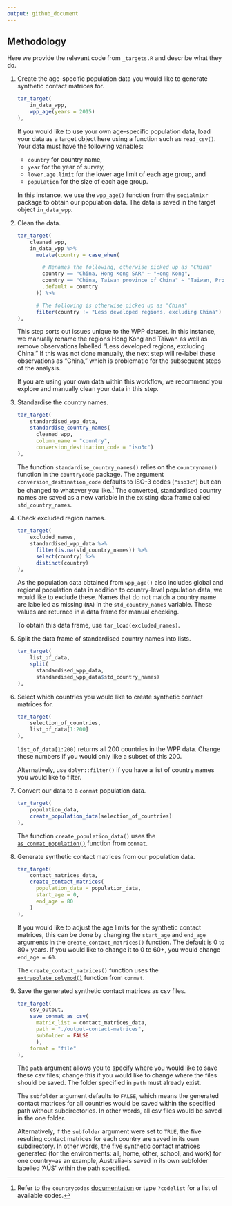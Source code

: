 ```yaml
---
output: github_document
---
```


## Methodology

Here we provide the relevant code from `_targets.R` and describe what they do.

1.  Create the age-specific population data you would like to generate synthetic contact matrices for.

    ```r
    tar_target(
        in_data_wpp,
        wpp_age(years = 2015)
    ),
    ```
    
    If you would like to use your own age-specific population data, load your data as a target object here using a function such as `read_csv()`. Your data must have the following variables:

    -   `country` for country name,
    -   `year` for the year of survey,
    -   `lower.age.limit` for the lower age limit of each age group, and
    -   `population` for the size of each age group.
    
    In this instance, we use the `wpp_age()` function from the `socialmixr` package to obtain our population data. The data is saved in the target object `in_data_wpp`.

2.  Clean the data.

    ```r
    tar_target(
        cleaned_wpp,
        in_data_wpp %>%
          mutate(country = case_when(
        
            # Renames the following, otherwise picked up as "China"
            country == "China, Hong Kong SAR" ~ "Hong Kong",
            country == "China, Taiwan province of China" ~ "Taiwan, Province of China",
            .default = country
          )) %>% 
      
          # The following is otherwise picked up as "China"
          filter(country != "Less developed regions, excluding China")
    ),
    ```

    This step sorts out issues unique to the WPP dataset. In this instance, we manually rename the regions Hong Kong and Taiwan as well as remove observations labelled "Less developed regions, excluding China." If this was not done manually, the next step will re-label these observations as "China," which is problematic for the subsequent steps of the analysis.
    
    If you are using your own data within this workflow, we recommend you explore and manually clean your data in this step.

3.  Standardise the country names. 

    ```r
    tar_target(
        standardised_wpp_data,
        standardise_country_names(
          cleaned_wpp,
          column_name = "country",
          conversion_destination_code = "iso3c")
    ),
    ```

    The function `standardise_country_names()` relies on the `countryname()` function in the `countrycode` package. The argument `conversion_destination_code` defaults to ISO-3 codes (`"iso3c"`) but can be changed to whatever you like.[^readme-3] The converted, standardised country names are saved as a new variable in the existing data frame called `std_country_names`.

4.  Check excluded region names. 

    ```r
    tar_target(
        excluded_names,
        standardised_wpp_data %>% 
          filter(is.na(std_country_names)) %>% 
          select(country) %>% 
          distinct(country)
    ),
    ```

    As the population data obtained from `wpp_age()` also includes global and regional population data in addition to country-level population data, we would like to exclude these. Names that do not match a country name are labelled as missing (`NA`) in the `std_country_names` variable. These values are returned in a data frame for manual checking.

    To obtain this data frame, use `tar_load(excluded_names)`.

5.  Split the data frame of standardised country names into lists.

    ```r
    tar_target(
        list_of_data,
        split(
          standardised_wpp_data, 
          standardised_wpp_data$std_country_names)
    ),
    ```

6.  Select which countries you would like to create synthetic contact matrices for.

    ```r
    tar_target(
        selection_of_countries,
        list_of_data[1:200]
    ),
    ```

    `list_of_data[1:200]` returns all 200 countries in the WPP data. Change these numbers if you would only like a subset of this 200.

    Alternatively, use `dplyr::filter()` if you have a list of country names you would like to filter.

7.  Convert our data to a `conmat` population data.

    ```r
    tar_target(
        population_data, 
        create_population_data(selection_of_countries)
    ),
    ```
    
    The function `create_population_data()` uses the [`as_conmat_population()`](https://idem-lab.github.io/conmat/dev/reference/as_conmat_population.html) function from `conmat`.

8.  Generate synthetic contact matrices from our population data.

    ```r
    tar_target(
        contact_matrices_data, 
        create_contact_matrices(
          population_data = population_data,
          start_age = 0,
          end_age = 80
        )
    ),
    ```

    If you would like to adjust the age limits for the synthetic contact matrices, this can be done by changing the `start_age` and `end_age` arguments in the `create_contact_matrices()` function. The default is 0 to 80+ years. If you would like to change it to 0 to 60+, you would change `end_age = 60`.

    The `create_contact_matrices()` function uses the [`extrapolate_polymod()`](https://idem-lab.github.io/conmat/dev/reference/extrapolate_polymod.html) function from `conmat`.

9.  Save the generated synthetic contact matrices as csv files.

    ```r
    tar_target(
        csv_output,
        save_conmat_as_csv(
          matrix_list = contact_matrices_data, 
          path = "./output-contact-matrices", 
          subfolder = FALSE
          ), 
        format = "file"
    ),
    ```

    The `path` argument allows you to specify where you would like to save these csv files; change this if you would like to change where the files should be saved. The folder specified in `path` must already exist.
    
    The `subfolder` argument defaults to `FALSE`, which means the generated contact matrices for all countries would be saved within the specified path without subdirectories. In other words, all csv files would be saved in the one folder.

    Alternatively, if the `subfolder` argument were set to `TRUE`, the five resulting contact matrices for each country are saved in its own subdirectory. In other words, the five synthetic contact matrices generated (for the environments: all, home, other, school, and work) for one country--as an example, Australia--is saved in its own subfolder labelled 'AUS' within the path specified.

[^readme-3]: Refer to the `countrycodes` [documentation](https://vincentarelbundock.github.io/countrycode/#/man/codelist) or type `?codelist` for a list of available codes.